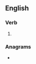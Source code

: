 ==English==

===Verb===
{{head|en|verb form}}

# {{en-past of|marinate}}

===Anagrams===
* {{l|en|data miner}}